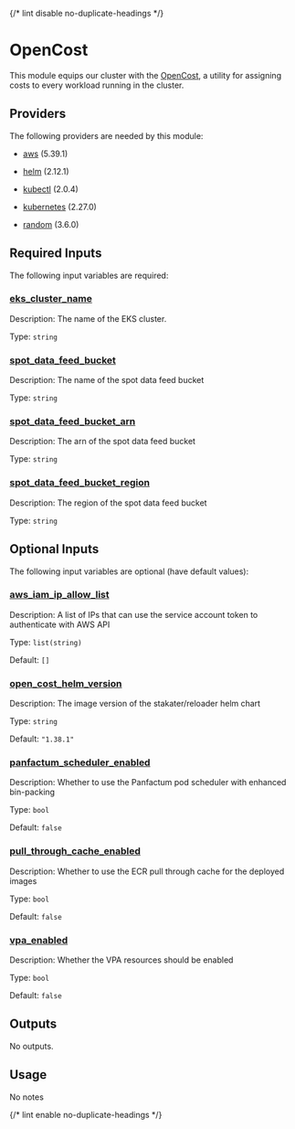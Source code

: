 
{/* lint disable no-duplicate-headings */}

# OpenCost

<ModuleHeader name="kube_open_cost" sourceHref="https://github.com/Panfactum/stack/tree/__PANFACTUM_VERSION_EDGE__/packages/infrastructure/kube_open_cost" status="alpha" type="direct" />

This module equips our cluster with the [OpenCost](https://www.opencost.io/), a utility for
assigning costs to every workload running in the cluster.

## Providers

The following providers are needed by this module:

* [aws](https://registry.terraform.io/providers/hashicorp/aws/5.39.1/docs) (5.39.1)

* [helm](https://registry.terraform.io/providers/hashicorp/helm/2.12.1/docs) (2.12.1)

* [kubectl](#requirement_kubectl) (2.0.4)

* [kubernetes](https://registry.terraform.io/providers/hashicorp/kubernetes/2.27.0/docs) (2.27.0)

* [random](https://registry.terraform.io/providers/hashicorp/random/3.6.0/docs) (3.6.0)

## Required Inputs

The following input variables are required:

### <a name="input_eks_cluster_name" /> [eks\_cluster\_name](#input_eks_cluster_name)

Description: The name of the EKS cluster.

Type: `string`

### <a name="input_spot_data_feed_bucket" /> [spot\_data\_feed\_bucket](#input_spot_data_feed_bucket)

Description: The name of the spot data feed bucket

Type: `string`

### <a name="input_spot_data_feed_bucket_arn" /> [spot\_data\_feed\_bucket\_arn](#input_spot_data_feed_bucket_arn)

Description: The arn of the spot data feed bucket

Type: `string`

### <a name="input_spot_data_feed_bucket_region" /> [spot\_data\_feed\_bucket\_region](#input_spot_data_feed_bucket_region)

Description: The region of the spot data feed bucket

Type: `string`

## Optional Inputs

The following input variables are optional (have default values):

### <a name="input_aws_iam_ip_allow_list" /> [aws\_iam\_ip\_allow\_list](#input_aws_iam_ip_allow_list)

Description: A list of IPs that can use the service account token to authenticate with AWS API

Type: `list(string)`

Default: `[]`

### <a name="input_open_cost_helm_version" /> [open\_cost\_helm\_version](#input_open_cost_helm_version)

Description: The image version of the stakater/reloader helm chart

Type: `string`

Default: `"1.38.1"`

### <a name="input_panfactum_scheduler_enabled" /> [panfactum\_scheduler\_enabled](#input_panfactum_scheduler_enabled)

Description: Whether to use the Panfactum pod scheduler with enhanced bin-packing

Type: `bool`

Default: `false`

### <a name="input_pull_through_cache_enabled" /> [pull\_through\_cache\_enabled](#input_pull_through_cache_enabled)

Description: Whether to use the ECR pull through cache for the deployed images

Type: `bool`

Default: `false`

### <a name="input_vpa_enabled" /> [vpa\_enabled](#input_vpa_enabled)

Description: Whether the VPA resources should be enabled

Type: `bool`

Default: `false`

## Outputs

No outputs.

## Usage

No notes

{/* lint enable no-duplicate-headings */}
